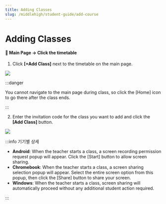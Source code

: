 ```yaml
---
title: Adding Classes
slug: /middlehigh/student-guide/add-course
---
```



# Adding Classes

#### 📍 Main Page → Click the timetable

1. Click **[+Add Class]** next to the timetable on the main page.

<Image src="/img/en/middlehigh/student/06-01.jpg" size="lg" />

:::danger

You cannot navigate to the main page during class, so click the [Home] icon to go there after the class ends.

:::

2. Enter the invitation code for the class you want to add and click the **[Add Class]** button.

<Image src="/img/en/middlehigh/student/06-02.jpg" size="lg" />

:::info 기기별 상세

- **Android**: When the teacher starts a class, a screen recording permission request popup will appear. Click the [Start] button to allow screen sharing.
- **Chromebook**: When the teacher starts a class, a screen sharing selection popup will appear. Select the entire screen option from this popup, then click the [Share] button to share your screen.
- **Windows**: When the teacher starts a class, screen sharing will automatically proceed without any additional student action required.

:::
